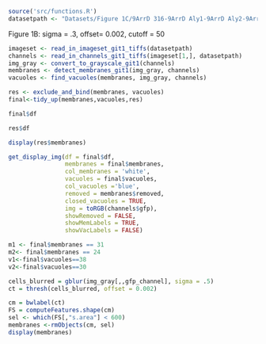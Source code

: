 
```r
source('src/functions.R')
datasetpath <- "Datasets/Figure 1C/9ArrD 316-9ArrD Aly1-9ArrD Aly2-9ArrD Csr2-9ArrD Ecm21"
```
Figure 1B: sigma = .3, offset= 0.002, cutoff = 50

```r
imageset <- read_in_imageset_git1_tiffs(datasetpath)
channels <- read_in_channels_git1_tiffs(imageset[1,], datasetpath)
img_gray <- convert_to_grayscale_git1(channels)
membranes <- detect_membranes_git1(img_gray, channels)
vacuoles <- find_vacuoles(membranes, img_gray, channels)
```

```r
res <- exclude_and_bind(membranes, vacuoles)
final<-tidy_up(membranes,vacuoles,res)
```
```r
final$df
```


```r
res$df
```



```r
display(res$membranes)
```






```r
get_display_img(df = final$df,
                membranes = final$membranes, 
                col_membranes = 'white', 
                vacuoles = final$vacuoles, 
                col_vacuoles ='blue', 
                removed = membranes$removed,
                closed_vacuoles = TRUE, 
                img = toRGB(channels$gfp), 
                showRemoved = FALSE, 
                showMemLabels = TRUE, 
                showVacLabels = FALSE)
```


```r
m1 <- final$membranes == 31
m2<- final$membranes == 24
v1<-final$vacuoles==38
v2<-final$vacuoles==30
```







```r
cells_blurred = gblur(img_gray[,,gfp_channel], sigma = .5)
ct = thresh(cells_blurred, offset = 0.002)

cm = bwlabel(ct)
FS = computeFeatures.shape(cm)
sel <- which(FS[,"s.area"] < 600)
membranes <-rmObjects(cm, sel)
display(membranes)
```















